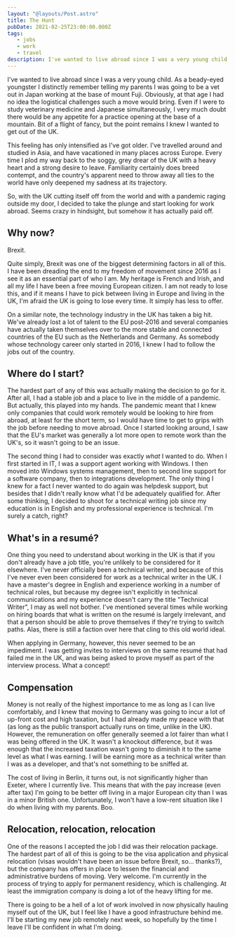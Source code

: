 ---
layout: "@layouts/Post.astro"
title: The Hunt
pubDate: 2021-02-25T23:00:00.000Z
tags:
   - jobs
   - work
   - travel
description: I've wanted to live abroad since I was a very young child. Now, the job hunt is on.
---

I've wanted to live abroad since I was a very young child. As a beady-eyed youngster I distinctly remember telling my parents I was going to be a vet out in Japan working at the base of mount Fuji. Obviously, at that age I had no idea the logistical challenges such a move would bring. Even if I were to study veterinary medicine and Japanese simultaneously, I very much doubt there would be any appetite for a practice opening at the base of a mountain. Bit of a flight of fancy, but the point remains I knew I wanted to get out of the UK.

This feeling has only intensified as I've got older. I've travelled around and studied in Asia, and have vacationed in many places across Europe. Every time I plod my way back to the soggy, grey drear of the UK with a heavy heart and a strong desire to leave. Familiarity certainly does breed contempt, and the country's apparent need to throw away all ties to the world have only deepened my sadness at its trajectory.

So, with the UK cutting itself off from the world and with a pandemic raging outside my door, I decided to take the plunge and start looking for work abroad. Seems crazy in hindsight, but somehow it has actually paid off.

## Why now?

Brexit.

Quite simply, Brexit was one of the biggest determining factors in all of this. I have been dreading the end to my freedom of movement since 2016 as I see it as an essential part of who I am. My heritage is French and Irish, and all my life I have been a free moving European citizen. I am not ready to lose this, and if it means I have to pick between living in Europe and living in the UK, I'm afraid the UK is going to lose every time. It simply has less to offer.

On a similar note, the technology industry in the UK has taken a big hit. We've already lost a lot of talent to the EU post-2016 and several companies have actually taken themselves over to the more stable and connected countries of the EU such as the Netherlands and Germany. As somebody whose technology career only started in 2016, I knew I had to follow the jobs out of the country.

## Where do I start?

The hardest part of any of this was actually making the decision to go for it. After all, I had a stable job and a place to live in the middle of a pandemic. But actually, this played into my hands. The pandemic meant that I knew only companies that could work remotely would be looking to hire from abroad, at least for the short term, so I would have time to get to grips with the job before needing to move abroad. Once I started looking around, I saw that the EU's market was generally a lot more open to remote work than the UK's, so it wasn't going to be an issue.

The second thing I had to consider was exactly _what_ I wanted to do. When I first started in IT, I was a support agent working with Windows. I then moved into Windows systems management, then to second line support for a software company, then to integrations development. The only thing I knew for a fact I never wanted to do again was helpdesk support, but besides that I didn't really know what I'd be adequately qualified for. After some thinking, I decided to shoot for a technical writing job since my education is in English and my professional experience is technical. I'm surely a catch, right?

## What's in a resumé?

One thing you need to understand about working in the UK is that if you don't already have a job title, you're unlikely to be considered for it elsewhere. I've never officially been a technical writer, and because of this I've never even been considered for work as a technical writer in the UK. I have a master's degree in English and experience working in a number of technical roles, but because my degree isn't explicitly in technical communications and my experience doesn't carry the title "Technical Writer", I may as well not bother. I've mentioned several times while working on hiring boards that what is written on the resumé is largely irrelevant, and that a person should be able to prove themselves if they're trying to switch paths. Alas, there is still a faction over here that cling to this old world ideal.

When applying in Germany, however, this never seemed to be an impediment. I was getting invites to interviews on the same resumé that had failed me in the UK, and was being asked to prove myself as part of the interview process. What a concept!

## Compensation

Money is not really of the highest importance to me as long as I can live comfortably, and I knew that moving to Germany was going to incur a lot of up-front cost and high taxation, but I had already made my peace with that (as long as the public transport actually runs on time, unlike in the UK). However, the remuneration on offer generally seemed a lot fairer than what I was being offered in the UK. It wasn't a knockout difference, but it was enough that the increased taxation wasn't going to diminish it to the same level as what I was earning. I will be earning more as a technical writer than I was as a developer, and that's not something to be sniffed at.

The cost of living in Berlin, it turns out, is not significantly higher than Exeter, where I currently live. This means that with the pay increase (even after tax) I'm going to be better off living in a major European city than I was in a minor British one. Unfortunately, I won't have a low-rent situation like I do when living with my parents. Boo.

## Relocation, relocation, relocation

One of the reasons I accepted the job I did was their relocation package. The hardest part of all of this is going to be the visa application and physical relocation (visas wouldn't have been an issue before Brexit, so… thanks?), but the company has offers in place to lessen the financial and administrative burdens of moving. Very welcome. I'm currently in the process of trying to apply for permanent residency, which is challenging. At least the immigration company is doing a lot of the heavy lifting for me.

There is going to be a hell of a lot of work involved in now physically hauling myself out of the UK, but I feel like I have a good infrastructure behind me. I'll be starting my new job remotely next week, so hopefully by the time I leave I'll be confident in what I'm doing.
